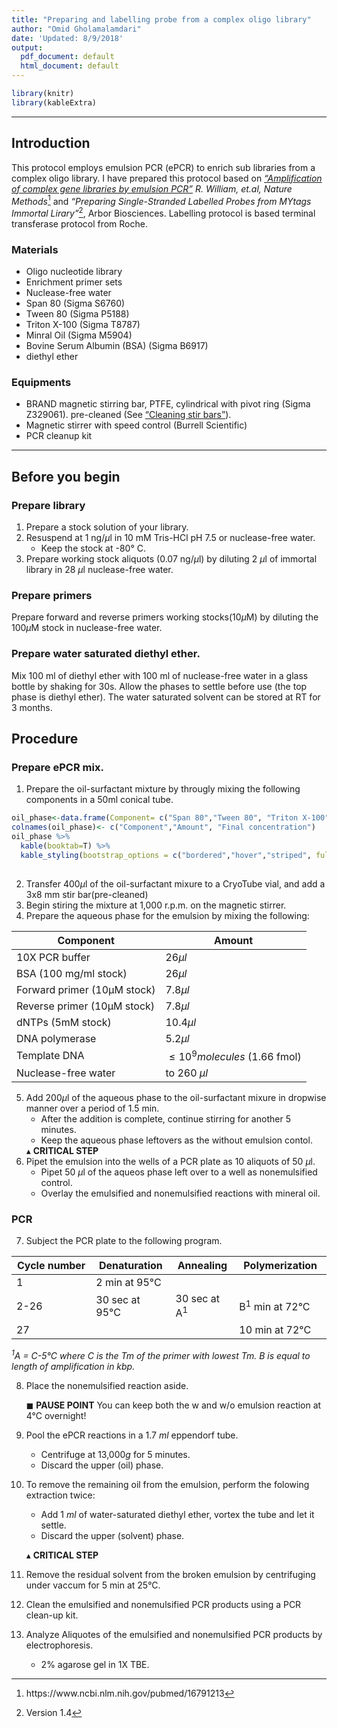 ```yaml
---
title: "Preparing and labelling probe from a complex oligo library"
author: "Omid Gholamalamdari"
date: 'Updated: 8/9/2018'
output:
  pdf_document: default
  html_document: default
---
```


```r
library(knitr)
library(kableExtra)
```

---

## Introduction

This protocol employs emulsion PCR (ePCR) to enrich sub libraries from a complex oligo library. I have prepared this protocol based on [ _"Amplification of complex gene libraries by emulsion PCR"_ ](https://www.ncbi.nlm.nih.gov/pubmed/16791213) _R. William, et.al, Nature Methods_[^1] and _"Preparing Single-Stranded Labelled Probes from MYtags Immortal Lirary"_[^2], Arbor Biosciences.
Labelling protocol is based terminal transferase protocol from Roche. 

### Materials
+ Oligo nucleotide library
+ Enrichment primer sets
+ Nuclease-free water
+ Span 80 (Sigma S6760)
+ Tween 80 (Sigma P5188)
+ Triton X-100 (Sigma T8787)
+ Minral Oil (Sigma M5904)
+ Bovine Serum Albumin (BSA) (Sigma B6917)
+ diethyl ether 


### Equipments
+ BRAND magnetic stirring bar, PTFE, cylindrical with pivot ring (Sigma Z329061). pre-cleaned (See ["Cleaning stir bars"](/cleaning_stir_bars.html)).
+ Magnetic stirrer with speed control (Burrell Scientific)
+ PCR cleanup kit

-----

## Before you begin

### Prepare library
1. Prepare a stock solution of your library. 
2. Resuspend at 1 ng/$\mu$l in 10 mM Tris-HCl pH 7.5 or nuclease-free water. 
    + Keep the stock at -80&deg; C.
3. Prepare working stock aliquots (0.07 ng/$\mu$l) by diluting 2 $\mu$l of immortal library in 28 $\mu$l nuclease-free water.

### Prepare primers
Prepare forward and reverse primers working stocks(10$\mu$M) by diluting the 100$\mu$M stock in nuclease-free water.

### Prepare water saturated diethyl ether.
Mix 100 ml of diethyl ether with 100 ml of nuclease-free water in a glass bottle by shaking for 30s. Allow the phases to settle before use (the top phase is diethyl ether). The water saturated solvent can be stored at RT for 3 months.

## Procedure
### Prepare ePCR mix.
1. Prepare the oil-surfactant mixture by througly mixing the following components in a 50ml conical tube.

```r
oil_phase<-data.frame(Component= c("Span 80","Tween 80", "Triton X-100", "Mineral oil"), Amount=c("2.25ml", "200µl", "25µl", "to 50ml"),Final_conc=c("4.5% (vol/vol)","0.4% (vol/vol)","0.05% (vol/vol)",""))
colnames(oil_phase)<- c("Component","Amount", "Final concentration")
oil_phase %>%
  kable(booktab=T) %>%
  kable_styling(bootstrap_options = c("bordered","hover","striped", full_width = F, position="float-right"))
  
```

2. Transfer 400$\mu$l of the oil-surfactant mixure to a CryoTube vial, and add a 3x8 mm stir bar(pre-cleaned)
3. Begin stiring the mixture at 1,000 r.p.m. on the magnetic stirrer.
4. Prepare the aqueous phase for the emulsion by mixing the following:

| Component | Amount |
| ------| ---- |
|10X PCR buffer | 26$\mu l$ |
| BSA (100 mg/ml stock) | 26$\mu l$ |
| Forward primer (10µM stock) | 7.8$\mu l$ |
| Reverse primer (10µM stock) | 7.8$\mu l$ |
| dNTPs (5mM stock) | 10.4$\mu l$ |
| DNA polymerase | 5.2$\mu l$  |
| Template DNA | $\le 10^{9} molecules$ (1.66 fmol)  |
| Nuclease-free water | to 260 $\mu l$ |

5. Add 200$\mu$l of the aqueous phase to the oil-surfactant mixure in dropwise manner over a period of 1.5 min.
    + After the addition is complete, continue stirring for another 5 minutes.
    + Keep the aqueous phase leftovers as the without emulsion contol.
    
    $\blacktriangle$ __CRITICAL STEP__
6. Pipet the emulsion into the wells of a PCR plate as 10 aliquots of 50 $\mu$l.
    + Pipet 50 $\mu$l of the aqueos phase left over to a well as nonemulsified control.
    + Overlay the emulsified and nonemulsified reactions with mineral oil.
    
### PCR
7. Subject the PCR plate to the following program.

| Cycle number | Denaturation | Annealing | Polymerization |
|--------------|--------------|-----------|----------------|
| 1            | 2 min at 95&deg;C |           |                |
| 2-26        | 30 sec at 95&deg;C | 30 sec at A^1^| B^1^ min at 72&deg;C|
| 27          |               |           |  10 min at 72&deg;C|
_^1^A = C-5&deg;C where C is the Tm of the primer with lowest Tm. B is equal to length of amplification in kbp._

8. Place the nonemulsified reaction aside.

    $\blacksquare$ __PAUSE POINT__ You can keep both the w and w/o emulsion reaction at 4&deg;C overnight!

9. Pool the ePCR reactions in a 1.7 $ml$ eppendorf tube.
    + Centrifuge at 13,000$g$ for 5 minutes.
    + Discard the upper (oil) phase.

10. To remove the remaining oil from the emulsion, perform the folowing extraction twice:
    + Add 1 $ml$ of water-saturated diethyl ether, vortex the tube and let it settle.
    + Discard the upper (solvent) phase. 

    $\blacktriangle$ __CRITICAL STEP__

11. Remove the residual solvent from the broken emulsion by centrifuging under vaccum for 5 min at 25&deg;C. 
12. Clean the emulsified and nonemulsified PCR products using a PCR clean-up kit.
13. Analyze Aliquotes of the emulsified and nonemulsified PCR products by electrophoresis.
    + 2% agarose gel in 1X TBE.




[^1]: https://www.ncbi.nlm.nih.gov/pubmed/16791213
[^2]: Version 1.4